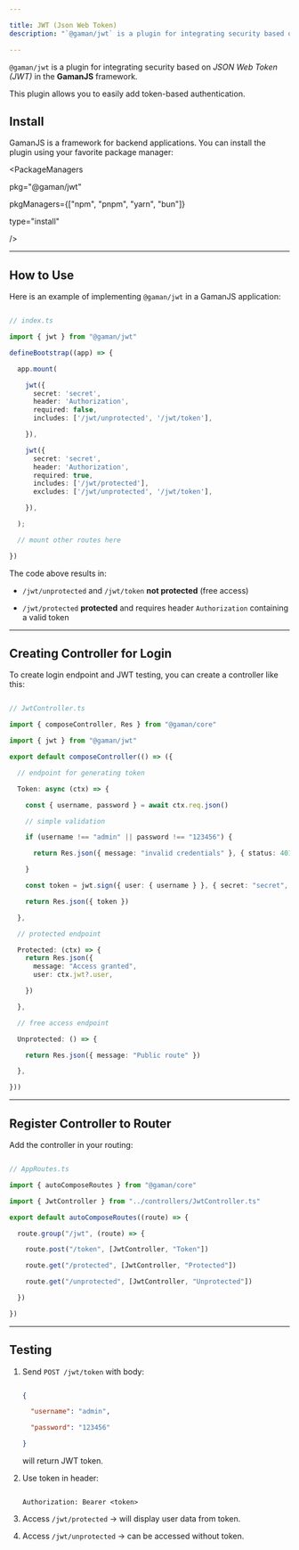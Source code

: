 ```yaml
---

title: JWT (Json Web Token)
description: "`@gaman/jwt` is a plugin for integrating security based on *JSON Web Token (JWT)* in the **GamanJS** framework"

---
```


`@gaman/jwt` is a plugin for integrating security based on *JSON Web Token (JWT)* in the **GamanJS** framework.

This plugin allows you to easily add token-based authentication.

## Install


GamanJS is a framework for backend applications. You can install the plugin using your favorite package manager:

<PackageManagers

  pkg="@gaman/jwt"

  pkgManagers={["npm", "pnpm", "yarn", "bun"]}

  type="install"

 />

---

## How to Use

Here is an example of implementing `@gaman/jwt` in a GamanJS application:

```ts

// index.ts

import { jwt } from "@gaman/jwt"

defineBootstrap((app) => {

  app.mount(

    jwt({
      secret: 'secret',
      header: 'Authorization',
      required: false,
      includes: ['/jwt/unprotected', '/jwt/token'],

    }),

    jwt({
      secret: 'secret',
      header: 'Authorization',
      required: true,
      includes: ['/jwt/protected'],
      excludes: ['/jwt/unprotected', '/jwt/token'],

    }),

  );

  // mount other routes here

})

```

The code above results in:

* `/jwt/unprotected` and `/jwt/token` **not protected** (free access)

* `/jwt/protected` **protected** and requires header `Authorization` containing a valid token

---

## Creating Controller for Login

To create login endpoint and JWT testing, you can create a controller like this:

```ts

// JwtController.ts

import { composeController, Res } from "@gaman/core"

import { jwt } from "@gaman/jwt"

export default composeController(() => ({

  // endpoint for generating token

  Token: async (ctx) => {

    const { username, password } = await ctx.req.json()

    // simple validation

    if (username !== "admin" || password !== "123456") {

      return Res.json({ message: "invalid credentials" }, { status: 401 })

    }

    const token = jwt.sign({ user: { username } }, { secret: "secret", expiresIn: "1h" })

    return Res.json({ token })

  },

  // protected endpoint

  Protected: (ctx) => {
    return Res.json({
      message: "Access granted",
      user: ctx.jwt?.user,

    })

  },

  // free access endpoint

  Unprotected: () => {

    return Res.json({ message: "Public route" })

  },

}))

```

---

## Register Controller to Router

Add the controller in your routing:

```ts

// AppRoutes.ts

import { autoComposeRoutes } from "@gaman/core"

import { JwtController } from "../controllers/JwtController.ts"

export default autoComposeRoutes((route) => {

  route.group("/jwt", (route) => {

    route.post("/token", [JwtController, "Token"])

    route.get("/protected", [JwtController, "Protected"])

    route.get("/unprotected", [JwtController, "Unprotected"])

  })

})

```

---

## Testing

1. Send `POST /jwt/token` with body:

   ```json

   {

     "username": "admin",

     "password": "123456"

   }

   ```

   will return JWT token.

2. Use token in header:

   ```

   Authorization: Bearer <token>

   ```

3. Access `/jwt/protected` → will display user data from token.

4. Access `/jwt/unprotected` → can be accessed without token.
